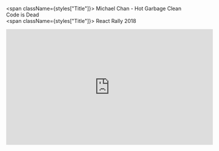 
<div >

<span className={styles["Title"]}>
  Michael Chan - Hot Garbage Clean Code is Dead 
</span>
<br/>
<span className={styles["Title"]}>
React Rally 2018 
</span>

<div className={styles["youtube"]}>
  <iframe
    width="560"
    height="315"
    src="https://www.youtube.com/embed/-NP_upexPFg"
    frameborder="0"
    allow="accelerometer; autoplay; encrypted-media; gyroscope; picture-in-picture"
    allowfullscreen
  />
</div>
<br/>
<br/>
"More is caught than taught".
<br/>
<br/>
"I had learned the main export of a good nerd is pedantry"
<br/>
<br/>
A lot of great takeways. I feel this should be mandatory viewing for all dev teams. Especially ones with product to launch that spend time pontificating on solutions. 
<br/>
<br/>
<a href="https://twitter.com/chantastic" target="_blank" rel="noopener noreferrer" title="Michael on twitter " >Michael on twitter </a>
<br/>
<br/>
<br/>
-- <a href="https://nef.dev/tweet" target="_blank" rel="noopener noreferrer" title="Nick on twitter" > Nick</a>

</div>
